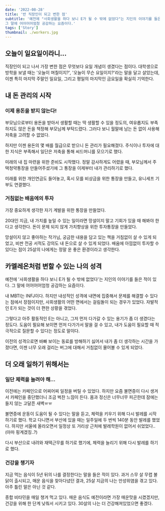 ```yaml
---
date: '2022-08-28'
title: '반 직장인이 되고 변한 점'
subtitle: '예전에 "사회생활을 하다 보니 E가 될 수 밖에 없었다"는 지인의 이야기를 들은 적이 있다.
그 말에 어어어어엄청 공감하는 요즘이다.'
tags: ['Story']
thumbnail: ./workers.jpg
---
```


## 오늘이 일요일이라니...

직장인이 되고 나서 가장 변한 점은 무엇보다 요일 개념이 생겼다는 점이다.
대학생으로 방학을 보낼 때는 '오늘이 며칠이지?', '오늘이 무슨 요일이지?'라는 말을 달고 살았는데,
이젠 특히 마지막 주말인 일요일, 그리고 평일의 마지막인 금요일을 확실히 기억한다.

## 내 돈 관리의 시작

### 이제 용돈을 받지 않는다!

부모님으로부터 용돈을 받아서 생활할 때는 딱 생활할 수 있을 정도의, 
여유롭지도 부족하지도 않은 돈을 책정해 부모님께 부탁드렸다.
그러다 보니 월말에 남는 돈 없이 사용해 저축을 고려할 수 없었다.

하지만 이젠 용돈의 몇 배를 월급으로 받으니 돈 관리가 필요해졌다.
주식이나 투자에 대한 지식은 부족해서 일단은 저축을 통해 씨드머니를 모으기로 했다.

미래의 내 집 마련을 위한 준비도 시작했다. 
정말 감사하게도 어렸을 때, 부모님께서 주택청약통장을 만들어주셨기에
그 통장을 이제부터 내가 관리하기로 했다.

미래를 위한 개인연금도 들어놓고,
혹시 모를 비상금을 위한 통장을 만들고,
유니세프 기부도 연결했다.

### 거침없는 배움에의 투자

가장 중요하게 생각한 자기 계발을 위한 통장을 만들었다.

20대인 지금, 내 가치를 높일 수 있는 일이라면 망설이지 말고 기회가 있을 때 해봐야 한다고 생각한다.
돈이 문제 되지 않게 가치향상을 위한 투자통장을 만들었다.

망설이지 않고 좋아하는 작가님, 궁금한 내용을 담고 있는 책을 거침없이 살 수 있게 되었고,
비싼 전공 서적도 강의도 내 돈으로 살 수 있게 되었다.
배움에 아낌없이 투자할 수 있다는 점이 25살의 나에게는 정말 운 좋은 환경이라고 생각한다.


## 카멜레온처럼 변할 수 있는 나의 성격

예전에 '사회생활을 하다 보니 E가 될 수 밖에 없었다'는 지인의 이야기를 들은 적이 있다.
그 말에 어어어어엄청 공감하는 요즘이다.

내 MBTI는 INFJ이다. 하지만 내성적인 성격에 내면에 집중해서 문제를 해결할 수 있다는 점에서
장점이지만, 사회생활의 어떤 면에서는 걸림돌이 되는 경우가 있었다.
자발적인 E가 되는 것이 더 편한 상황을 겪었다.

그렇다고 아주 활동적인 E는 아니고, 
그저 먼저 다가갈 수 있는 용기가 좀 더 생겼다는 정도다.
도움이 필요해 보이면 먼저 다가가서 말을 걸 수 있고,
내가 도움이 필요할 때 적극적으로 질문할 수 있다는 정도로 말이다.

이전의 성격으로면 바빠 보이는 동료를 방해하기 싫어서 내가 좀 더 생각하는 시간을 가졌다면,
이젠 너무 오래 걸리는 버그에 대해서 거침없이 물어볼 수 있게 되었다.

## 더 오래 일하기 위해서는

### 일단 체력을 늘려야 해...

이전에는 카페인으로 어찌어찌 일정을 버틸 수 있었다.
하지만 요즘 불면증이 다시 생겨서 카페인을 중단했더니 조금 벅찬 느낌이 든다.
몸과 정신은 너무너무 피곤한데 잠에는 들지 않는 고달픈 새벽ㅠㅠ

불면증에 운동이 도움이 될 수 있다는 말을 듣고, 
체력을 키우기 위해 다시 발레를 시작하기로 했다.
학교 다니면서 부산에 있을 때는 일주일에 두 번씩 140분 동안 발레를 했었다.
하지만 서울에 올라오면서 일정상 또 거리상 근처에 발레학원이 없어서 쉬었었다..(아마 핑계겠징..?)

다시 부산으로 내려와 재택근무를 하기로 했기에, 
체력을 늘리기 위해 다시 발레를 하기로 했다.

### 건강을 챙기자

지금 먹는 음식이 5년 뒤의 나를 결정한다는 말을 들은 적이 있다.
과거 스무 살 무렵 불닭이 출시되고, 매운 음식을 찾아다녔던 결과, 
25살 지금의 나는 만성위염을 겪고 있다. 아주 틀린 말은 아닌 것 같다.

종합 비타민을 매일 챙겨 먹고 있다.
매운 음식도 예전이라면 가장 매운맛을 시켰겠지만,
건강을 위해 한 단계 낮춰서 시키고 있다.
30살의 나는 더 건강해져있었으면 좋겠다.
